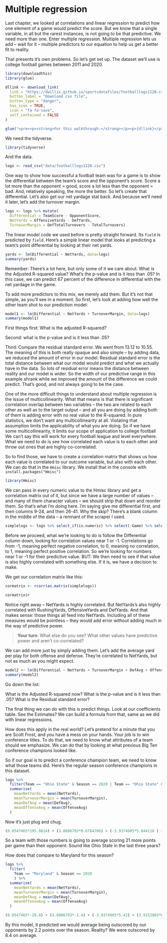 # Multiple regression

Last chapter, we looked at correlations and linear regression to predict how one element of a game would predict the score. But we know that a single variable, in all but the rarest instances, is not going to be that predictive. We need more than one. Enter multiple regression. Multiple regression lets us add -- wait for it -- multiple predictors to our equation to help us get a better fit to reality.

That presents it's own problems. So let's get set up. The dataset we'll use is college football games between 2011 and 2020.

```r
library(downloadthis)
library(glue)

dllink <- download_link(
  link = "https://dwillis.github.io/sportsdatafiles/footballlogs1120.csv",
  button_label = "Download csv file",
  button_type = "danger",
  has_icon = TRUE,
  icon = "fa fa-save",
  self_contained = FALSE
)

glue("<pre><p><strong>For this walkthrough:</strong></p><p>{dllink}</p></pre>")

```

We need the tidyverse.

```r
library(tidyverse)
```

And the data.

```r
logs <- read_csv("data/footballlogs1120.csv")
```

One way to show how successful a football team was for a game is to show the differential between the team's score and the opponent's score. Score a lot more than the opponent = good, score a lot less than the opponent = bad. And, relatively speaking, the more the better. So let's create that differential. Let's also get our net yardage stat back. And because we'll need it later, let's add the turnover margin.

```r
logs <- logs %>% mutate(
  Differential = TeamScore - OpponentScore, 
  NetYards = OffensiveYards - DefYards, 
  TurnoverMargin = DefTotalTurnovers - TotalTurnovers)
```

The linear model code we used before is pretty straight forward. Its `field` is predicted by `field`. Here's a simple linear model that looks at predicting a team's point differential by looking at their net yards. 

```r
yards <- lm(Differential ~ NetYards, data=logs)
summary(yards)
```

Remember: There's a lot here, but only some of it we care about. What is the Adjusted R-squared value? What's the p-value and is it less than .05? In this case, we can predict 67 percent of the difference in differential with the net yardage in the game.

To add more predictors to this mix, we merely add them. But it's not that simple, as you'll see in a moment. So first, let's look at adding how well the other team shot to our prediction model:

```r
model1 <- lm(Differential ~ NetYards + TurnoverMargin, data=logs)
summary(model1)
```

First things first: What is the adjusted R-squared?

Second: what is the p-value and is it less than .05? 

Third: Compare the residual standard error. We went from 13.12 to 10.55. The meaning of this is both really opaque and also simple -- by adding data, we reduced the amount of error in our model. Residual standard error is the total distance between what our model would predict and what we actually have in the data. So lots of residual error means the distance between reality and our model is wider. So the width of our predictive range in this example shrank while we improved the amount of the difference we could predict. That's good, and not always going to be the case. 

One of the more difficult things to understand about multiple regression is the issue of multicollinearity. What that means is that there is significant correlation overlap between two variables -- the two are related to each other as well as to the target output -- and all you are doing by adding both of them is adding error with no real value to the R-squared. In pure statistics, we don't want any multicollinearity at all. Violating that assumption limits the applicability of what you are doing. So if we have some multicollinearity, it limits our scope of application to college football We can't say this will work for every football league and level everywhere. What we need to do is see how correlated each value is to each other and throw out ones that are highly co-correlated.

So to find those, we have to create a correlation matrix that shows us how each value is correlated to our outcome variable, but also with each other. We can do that in the `Hmisc` library. We install that in the console with `install.packages("Hmisc")`

```r
library(Hmisc)
```

We can pass in every numeric value to the Hmisc library and get a correlation matrix out of it, but since we have a large number of values -- and many of them character values -- we should strip that down and reorder them. So that's what I'm doing here. I'm saying give me differential first, and then columns 9-24, and then 26-41. Why the skip? There's a blank column in the middle of the data -- a remnant of the scraper I used. 

```r
simplelogs <- logs %>% select_if(is.numeric) %>% select(-Game) %>% select(Differential, NetYards, TurnoverMargin, everything())
```

Before we proceed, what we're looking to do is follow the Differential column down, looking for correlation values near 1 or -1. Correlations go from -1, meaning perfect negative correlation, to 0, meaning no correlation, to 1, meaning perfect positive correlation. So we're looking for numbers near 1 or -1 for their predictive value. BUT: We then need to see if that value is also highly correlated with something else. If it is, we have a decision to make.

We get our correlation matrix like this:

```r
cormatrix <- rcorr(as.matrix(simplelogs))

cormatrix$r
```

Notice right away -- NetYards is highly correlated. But NetYards's also highly correlated with RushingYards, OffensiveYards and DefYards. And that makes sense: those things all feed into NetYards. Including all of these measures would be pointless -- they would add error without adding much in the way of predictive power. 

> **Your turn**: What else do you see? What other values have predictive power and aren't co-correlated? 

We can add more just by simply adding them. Let's add the average yard per play for both offense and defense. They're correlated to NetYards, but not as much as you  might expect. 

```r
model2 <- lm(Differential ~ NetYards + TurnoverMargin + DefAvg + OffenseAvg, data=logs)
summary(model2)
```

Go down the list:

What is the Adjusted R-squared now? 
What is the p-value and is it less than .05?
What is the Residual standard error? 

The final thing we can do with this is predict things. Look at our coefficients table. See the Estimates? We can build a formula from that, same as we did with linear regressions.

How does this apply in the real world? Let's pretend for a minute that you are Scott Frost, and you have a mess on your hands. Your job is to win conference titles. To do that, we need to know what attributes of a team should we emphasize. We can do that by looking at what previous Big Ten conference champions looked like.

So if our goal is to predict a conference champion team, we need to know what those teams did. Here's the regular season conference champions in this dataset. 

```r
logs %>% 
  filter(Team == "Ohio State" & Season == 2020 | Team == "Ohio State" & Season == 2019 | Team == "Ohio State" & Season == 2018) %>% 
  summarise(
    meanNetYards = mean(NetYards),
    meanTurnoverMargin = mean(TurnoverMargin),
    meanDefAvg = mean(DefAvg),
    meanOffenseAvg = mean(OffenseAvg)
  )
```

Now it's just plug and chug. 

```r
(0.0547465*195.8824) + (3.8806793*0.6764706) + (-3.9374905*5.044118	) + (3.9152803*6.908824) + 0.4960303
```

So a team with those numbers is going to average scoring 21 more points per game than their opponent. Sound like Ohio State in the last three years?

How does that compare to Maryland for this season? 

```r
logs %>% 
  filter(
    Team == "Maryland" & Season == 2020
    ) %>% 
  summarise(
    meanNetYards = mean(NetYards),
    meanTurnoverMargin = mean(TurnoverMargin),
    meanDefAvg = mean(DefAvg),
    meanOffenseAvg = mean(OffenseAvg)
  )
```

```r
(0.0547465*-20.8) + (3.8806793*-1.4) + (-3.9374905*5.42) + (3.9152803*6.44) + 0.4960303
```

By this model, it predicted we would average being outscored by our opponents by 2.2 points over the season. Reality? We were outscored by 8.4 on average. 